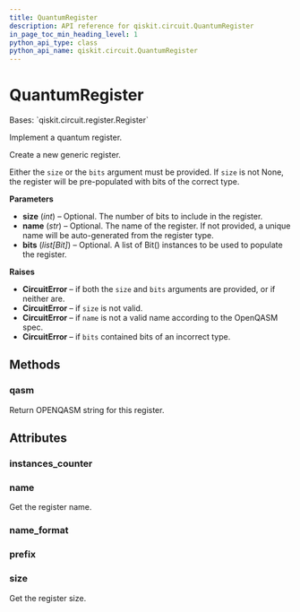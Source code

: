 ```yaml
---
title: QuantumRegister
description: API reference for qiskit.circuit.QuantumRegister
in_page_toc_min_heading_level: 1
python_api_type: class
python_api_name: qiskit.circuit.QuantumRegister
---
```


# QuantumRegister

<Class id="qiskit.circuit.QuantumRegister" isDedicatedPage={true} github="https://github.com/qiskit/qiskit/tree/stable/0.18/qiskit/circuit/quantumregister.py" signature="QuantumRegister(size=None, name=None, bits=None)">
  Bases: `qiskit.circuit.register.Register`

  Implement a quantum register.

  Create a new generic register.

  Either the `size` or the `bits` argument must be provided. If `size` is not None, the register will be pre-populated with bits of the correct type.

  **Parameters**

  *   **size** (*int*) – Optional. The number of bits to include in the register.
  *   **name** (*str*) – Optional. The name of the register. If not provided, a unique name will be auto-generated from the register type.
  *   **bits** (*list\[Bit]*) – Optional. A list of Bit() instances to be used to populate the register.

  **Raises**

  *   **CircuitError** – if both the `size` and `bits` arguments are provided, or if neither are.
  *   **CircuitError** – if `size` is not valid.
  *   **CircuitError** – if `name` is not a valid name according to the OpenQASM spec.
  *   **CircuitError** – if `bits` contained bits of an incorrect type.

  ## Methods

  ### qasm

  <Function id="qiskit.circuit.QuantumRegister.qasm" name="qasm" signature="QuantumRegister.qasm()">
    Return OPENQASM string for this register.
  </Function>

  ## Attributes

  ### instances\_counter

  <Attribute id="qiskit.circuit.QuantumRegister.instances_counter" name="instances_counter" attributeValue="count(0)" />

  ### name

  <Attribute id="qiskit.circuit.QuantumRegister.name" name="name">
    Get the register name.
  </Attribute>

  ### name\_format

  <Attribute id="qiskit.circuit.QuantumRegister.name_format" name="name_format" attributeValue="re.compile('[a-z][a-zA-Z0-9_]*')" />

  ### prefix

  <Attribute id="qiskit.circuit.QuantumRegister.prefix" name="prefix" attributeValue="'q'" />

  ### size

  <Attribute id="qiskit.circuit.QuantumRegister.size" name="size">
    Get the register size.
  </Attribute>
</Class>

